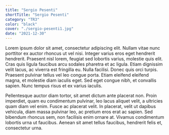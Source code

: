 ```yaml
---
title: "Sergio Pesenti"
shortTitle: "Sergio Pesenti"
category: "TR3"
color: "black"
cover: "./sergio-pesenti1.jpg"
date: "2021-12-30"
---
```


Lorem ipsum dolor sit amet, consectetur adipiscing elit. Nullam vitae nunc porttitor ex auctor rhoncus ut vel nisi. Integer varius eros eget hendrerit hendrerit. Praesent nisl lorem, feugiat sed lobortis varius, molestie quis elit. Cras quis ligula faucibus arcu sodales pharetra et ac ligula. Etiam dignissim velit lacus, ac viverra est fringilla eu. Nulla facilisi. Donec quis orci turpis. Praesent pulvinar tellus vel leo congue porta. Etiam eleifend eleifend magna, et molestie diam iaculis eget. Sed eget congue nibh, et convallis sapien. Nunc tempus risus et ex varius iaculis.

Pellentesque auctor diam tortor, sit amet dictum ante placerat non. Proin imperdiet, quam eu condimentum pulvinar, leo lacus aliquet velit, a ultricies quam diam vel enim. Fusce ac placerat velit. In placerat, velit ut dapibus vehicula, diam massa pulvinar leo, ac pretium eros erat ac sapien. Sed bibendum rhoncus sem, non facilisis enim ornare at. Vivamus condimentum lobortis urna ut faucibus. Aenean sit amet tellus faucibus, hendrerit felis et, consectetur urna.